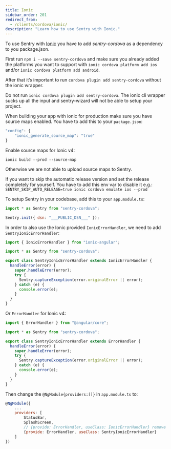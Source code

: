 ```yaml
---
title: Ionic
sidebar_order: 201
redirect_from:
  - /clients/cordova/ionic/
description: "Learn how to use Sentry with Ionic."
---
```


To use Sentry with [Ionic](https://ionicframework.com/) you have to add _sentry-cordova_ as a dependency to you package.json.

First run `npm i --save sentry-cordova` and make sure you already added the platforms you want to support with `ionic cordova platform add ios` and/or `ionic cordova platform add android`.

After that it’s important to run `cordova plugin add sentry-cordova` without the ionic wrapper.

<Alert level="warning" title="Warning">

Do not run `ionic cordova plugin add sentry-cordova`. The ionic cli wrapper sucks up all the input and sentry-wizard will not be able to setup your project.

</Alert>

When building your app with ionic for production make sure you have source maps enabled. You have to add this to your `package.json`:

```javascript
"config": {
    "ionic_generate_source_map": "true"
}
```

Enable source maps for Ionic v4:

```
ionic build --prod --source-map
```

Otherwise we are not able to upload source maps to Sentry.

<Alert level="warning" title="Warning">

If you want to skip the automatic release version and set the release completely for yourself. You have to add this env var to disable it e.g.: `SENTRY_SKIP_AUTO_RELEASE=true ionic cordova emulate ios --prod`

</Alert>

To setup Sentry in your codebase, add this to your `app.module.ts`:

```javascript
import * as Sentry from "sentry-cordova";

Sentry.init({ dsn: "___PUBLIC_DSN___" });
```

In order to also use the Ionic provided `IonicErrorHandler`, we need to add `SentryIonicErrorHandler`:

```javascript
import { IonicErrorHandler } from "ionic-angular";

import * as Sentry from "sentry-cordova";

export class SentryIonicErrorHandler extends IonicErrorHandler {
  handleError(error) {
    super.handleError(error);
    try {
      Sentry.captureException(error.originalError || error);
    } catch (e) {
      console.error(e);
    }
  }
}
```

Or `ErrorHandler` for Ionic v4:

```javascript
import { ErrorHandler } from "@angular/core";

import * as Sentry from "sentry-cordova";

export class SentryIonicErrorHandler extends ErrorHandler {
  handleError(error) {
    super.handleError(error);
    try {
      Sentry.captureException(error.originalError || error);
    } catch (e) {
      console.error(e);
    }
  }
}
```

Then change the `@NgModule{providers:[]}` in `app.module.ts` to:

```javascript
@NgModule({
    ...
    providers: [
        StatusBar,
        SplashScreen,
        // {provide: ErrorHandler, useClass: IonicErrorHandler} remove this, add next line (for Ionic 4 this line doen't exist by default)
        {provide: ErrorHandler, useClass: SentryIonicErrorHandler}
    ]
})
```
